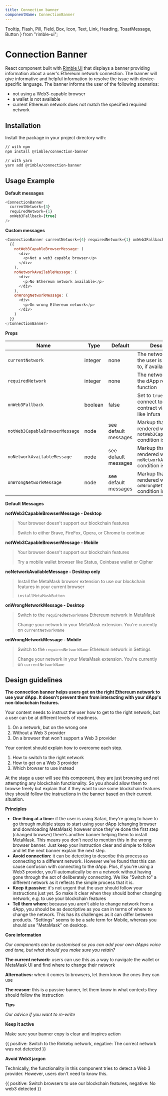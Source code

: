 ```yaml
---
title: Connection banner
componentName: ConnectionBanner
---
```


  Tooltip,
  Flash,
  Pill,
  Field,
  Box,
  Icon,
  Text,
  Link,
  Heading,
  ToastMessage,
  Button
} from "rimble-ui";

# Connection Banner

React component built with [Rimble UI](https://github.com/ConsenSys/rimble-ui) that displays a banner providing information about a user's Ethereum network connection. The banner will give informative and helpful information to resolve the issue with device-specific language. The banner informs the user of the following scenarios:

- not using a Web3-capable browser
- a wallet is not available
- current Ethereum network does not match the specified required network

## Installation

Install the package in your project directory with:

```sh
// with npm
npm install @rimble/connection-banner

// with yarn
yarn add @rimble/connection-banner
```

## Usage Example

**Default messages**

```js is=react-live
<ConnectionBanner
  currentNetwork={3}
  requiredNetwork={1}
  onWeb3Fallback={true}
/>
```

**Custom messages**

```js is=react-live
<ConnectionBanner currentNetwork={4} requiredNetwork={1} onWeb3Fallback={true}>
  {{
    notWeb3CapableBrowserMessage: (
      <div>
        <p>Not a web3 capable browser</p>
      </div>
    ),
    noNetworkAvailableMessage: (
      <div>
        <p>No Ethereum network available</p>
      </div>
    ),
    onWrongNetworkMessage: (
      <div>
        <p>On wrong Ethereum network</p>
      </div>
    )
  }}
</ConnectionBanner>
```

**Props**

| Name                           | Type    | Default              | Description                                                                    |
| ------------------------------ | ------- | -------------------- | ------------------------------------------------------------------------------ |
| `currentNetwork`               | integer | none                 | The network ID that the user is connected to, if available                     |
| `requiredNetwork`              | integer | none                 | The network ID that the dApp requires to function                              |
| `onWeb3Fallback`               | boolean | false                | Set to `true` when you connect to a smart contract via a provider like infura  |
| `notWeb3CapableBrowserMessage` | node    | see default messages | Markup that will be rendered when the `notWeb3CapableBrowser` condition is met |
| `noNetworkAvailableMessage`    | node    | see default messages | Markup that will be rendered when the `noNetworkAvailable` condition is met    |
| `onWrongNetworkMessage`        | node    | see default messages | Markup that will be rendered when the `onWrongNetwork` condition is met        |

**Default Messages**

**notWeb3CapableBrowserMessage - Desktop**

> Your browser doesn't support our blockchain features
>
> Switch to either Brave, FireFox, Opera, or Chrome to continue

**notWeb3CapableBrowserMessage - Mobile**

> Your browser doesn't support our blockchain features
>
> Try a mobile wallet browser like Status, Coinbase wallet or Cipher

**noNetworkAvailableMessage - Desktop only**

> Install the MetaMask browser extension to use our blockchain features in your current browser
>
> `installMetaMaskButton`

**onWrongNetworkMessage - Desktop**

> Switch to the `requiredNetworkName` Ethereum network in MetaMask
>
> Change your network in your MetaMask extension. You're currently on `currentNetworkName`

**onWrongNetworkMessage - Mobile**

> Switch to the `requiredNetworkName` Ethereum network in Settings
>
> Change your network in your MetaMask extension. You're currently on `currentNetworkName`

## Design guidelines

**The connection banner helps users get on the right Ethereum network to use your dApp. It doesn't prevent them from interacting with your dApp's non-blockchain features.**

Your content needs to instruct the user how to get to the right network, but a user can be at different levels of readiness.

1. On a network, but on the wrong one
2. Without a Web 3 provider
3. On a browser that won't support a Web 3 provider

Your content should explain how to overcome each step.

1. How to switch to the right network
2. How to get on a Web 3 provider
3. Which browser to use instead

At the stage a user will see this component, they are just browsing and not attempting any blockchain functionality. So you should allow them to browse freely but explain that if they want to use some blockchain features they should follow the instructions in the banner based on their current situation.

**Principles**

- **One thing at a time:** if the user is using Safari, they're going to have to go through multiple steps to start using your dApp (changing browser and downloading MetaMask) however once they've done the first step (changed browser) there's another banner helping them to install MetaMask. This means you don't need to mention this in the wrong browser banner. Just keep your instruction clear and simple to follow and let the next banner explain the next step.
- **Avoid connection:** it can be detecting to describe this process as connecting to a different network. However we've found that this can cause confusion with connecting to the dApp. Plus, if you're using a Web3 provider, you'll automatically be on a network without having gone through the act of deliberately connecting. We like "Switch to" a different network as it reflects the simple process that it is.
- **Keep it passive:** it's not urgent that the user should follow your instructions just yet. So make it clear when they should bother changing network, e.g. to use your blockchain features
- **Tell them where:** because you aren't able to change network from a dApp, you should be as descriptive as you can in terms of where to change the network. This has its challenges as it can differ between products. "Settings" seems to be a safe term for Mobile, whereas you should use "MetaMask" on desktop.

**Core information**

_Our components can be customised so you can add your own dApps voice and tone, but what should you make sure you retain?_

**The current network:** users can use this as a way to navigate the wallet or MetaMask UI and find where to change their network

**Alternatives:** when it comes to browsers, let them know the ones they can use

**The reason:** this is a passive banner, let them know in what contexts they should follow the instruction

**Tips**

_Our advice if you want to re-write_

**Keep it active**

Make sure your banner copy is clear and inspires action

<DoDont>
  {{
    positive: <Text>Switch to the Rinkeby network</Text>,
    negative: <Text>The correct network was not detected</Text>
  }}
</DoDont>

**Avoid Web3 jargon**

Technically, the functionality in this component tries to detect a Web 3 provider. However, users don't need to know this.

<DoDont>
  {{
    positive: <Text>Switch browsers to use our blockchain features</Text>,
    negative: <Text>No web3 detected</Text>
  }}
</DoDont>
